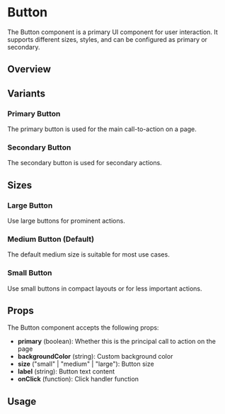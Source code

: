 # Button


<Meta of={ButtonStories} />

The Button component is a primary UI component for user interaction. It supports different sizes, styles, and can be configured as primary or secondary.

## Overview

<Canvas of={ButtonStories.Primary} />

## Variants

### Primary Button

The primary button is used for the main call-to-action on a page.

<Canvas of={ButtonStories.Primary} />

### Secondary Button

The secondary button is used for secondary actions.

<Canvas of={ButtonStories.Secondary} />

## Sizes

### Large Button

Use large buttons for prominent actions.

<Canvas of={ButtonStories.Large} />

### Medium Button (Default)

The default medium size is suitable for most use cases.

<Canvas of={ButtonStories.Secondary} />

### Small Button

Use small buttons in compact layouts or for less important actions.

<Canvas of={ButtonStories.Small} />

## Props

The Button component accepts the following props:

- **primary** (boolean): Whether this is the principal call to action on the page
- **backgroundColor** (string): Custom background color
- **size** ("small" | "medium" | "large"): Button size
- **label** (string): Button text content
- **onClick** (function): Click handler function

## Usage

```jsx
import { Button } from './Button';

// Primary button
<Button primary label="Get Started" />

// Secondary button
<Button label="Learn More" />

// Custom size and color
<Button
  size="large"
  backgroundColor="#ff6b6b"
  label="Custom Button"
/>
```
